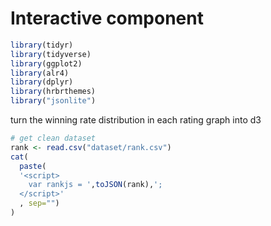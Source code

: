 # Interactive component


```r
library(tidyr)
library(tidyverse)
library(ggplot2)
library(alr4)
library(dplyr)
library(hrbrthemes)
library("jsonlite")
```

turn the winning rate distribution in each rating graph into d3
```r
# get clean dataset
rank <- read.csv("dataset/rank.csv")
cat(
  paste(
  '<script>
    var rankjs = ',toJSON(rank),';
  </script>'
  , sep="")
)
```
<script src="https://d3js.org/d3.v6.js"></script>
<div id="my_dataviz"></div>


<script>
data = [1,2,3,8,7,4,9,8,7,3,4,5,2,1,9,7,8,4,0,2,3,8,7,6];
min = d3.min(data);
max = d3.max(data);
domain = [min,max];

var margin = { top: 30, right: 30, bottom: 30, left: 50 },
  width = 460 - margin.left - margin.right,
  height = 400 - margin.top - margin.bottom;
 
// The number of bins 
Nbin = 10;
var x = d3
  .scaleLinear()
  .domain(domain) 
  .range([0, width]);

var histogram = d3
  .histogram()
  .domain(x.domain()) // then the domain of the graphic
  .thresholds(x.ticks(Nbin)); // then the numbers of bins
 
// And apply this function to data to get the bins
var bins = histogram(data);

var svg = d3
  .select("body")
  .append("svg")
  .attr("width", width + margin.left + margin.right)
  .attr("height", height + margin.top + margin.bottom)
  .append("g")
  .attr("transform", "translate(" + margin.left + "," + margin.top + ")");

svg
  .append("g")
  .attr("transform", "translate(0," + height + ")")
  .call(d3.axisBottom(x));

var y = d3
  .scaleLinear()
  .range([height, 0])
  .domain([
    0,
    d3.max(bins, function(d) {
      return d.length;
    })
  ]); 
 
svg.append("g").call(d3.axisLeft(y));

svg
  .selectAll("rect")
  .data(bins)
  .enter()
  .append("rect")
  .attr("x", 1)
  .attr("transform", function(d) {
    return "translate(" + x(d.x0) + "," + y(d.length) + ")";
  })
  .attr("width", function(d) {
    return x(d.x1) - x(d.x0) - 1;
  })
  .attr("height", function(d) {
    return height - y(d.length);
  })
  .style("fill", "#69b3a2");
</script>